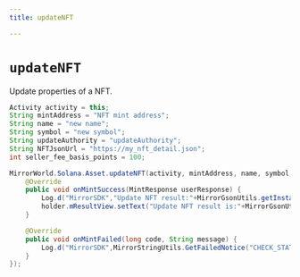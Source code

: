 ```yaml
---
title: updateNFT

---
```


# `updateNFT`
Update properties of a NFT.

```java
Activity activity = this;
String mintAddress = "NFT mint address";
String name = "new name";
String symbol = "new symbol";
String updateAuthority = "updateAuthority";
String NFTJsonUrl = "https://my_nft_detail.json";
int seller_fee_basis_points = 100;

MirrorWorld.Solana.Asset.updateNFT(activity, mintAddress, name, symbol, updateAuthority, NFTJsonUrl, seller_fee_basis_points, new MintNFTListener() {
    @Override
    public void onMintSuccess(MintResponse userResponse) {
        Log.d("MirrorSDK","Update NFT result:"+MirrorGsonUtils.getInstance().toJson(userResponse));
        holder.mResultView.setText("Update NFT result is:"+MirrorGsonUtils.getInstance().toJson(userResponse));
    }

    @Override
    public void onMintFailed(long code, String message) {
        Log.d("MirrorSDK",MirrorStringUtils.GetFailedNotice("CHECK_STATUS_OFMINTING",code,message));
    }
});
```

